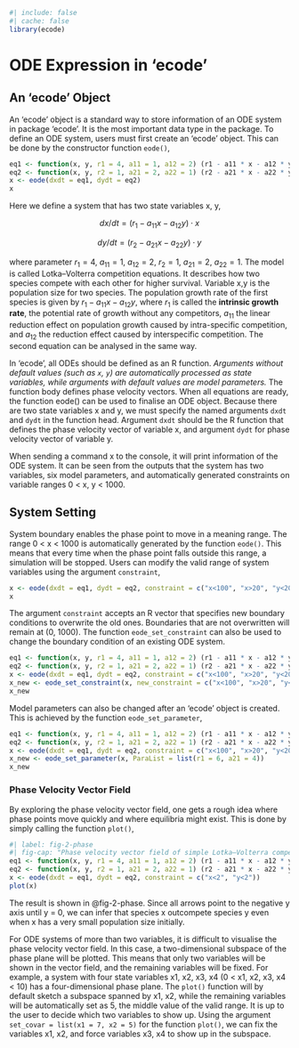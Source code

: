 ```r
#| include: false
#| cache: false
library(ecode)
```

# ODE Expression in 'ecode' {#sec-ODE}

## An 'ecode' Object

An 'ecode' object is a standard way to store information of an ODE system in package 'ecode'. It is the most important data type in the package. To define an ODE system, users must first create an 'ecode' object. This can be done by the constructor function `eode()`,

```r
eq1 <- function(x, y, r1 = 4, a11 = 1, a12 = 2) (r1 - a11 * x - a12 * y) * x
eq2 <- function(x, y, r2 = 1, a21 = 2, a22 = 1) (r2 - a21 * x - a22 * y) * y
x <- eode(dxdt = eq1, dydt = eq2)
x
```

Here we define a system that has two state variables x, y, 

$$
dx/dt=(r_1-a_{11}x-a_{12}y)\cdot x
$$

$$
dy/dt=(r_2-a_{21}x-a_{22}y)\cdot y
$$

where parameter $r_1=4,\ a_{11}=1,\ a_{12}=2,\ r_2=1,\ a_{21}=2,\ a_{22}=1$. The model is called Lotka–Volterra competition equations. It describes how two species compete with each other for higher survival. Variable x,y is the population size for two species. The population growth rate of the first species is given by $r_1-a_{11}x-a_{12}y$, where $r_1$ is called the **intrinsic growth rate**, the potential rate of growth without any competitors, $a_{11}$ the linear reduction effect on population growth caused by intra-specific competition, and $a_{12}$ the reduction effect caused by interspecific competition. The second equation can be analysed in the same way.

In 'ecode', all ODEs should be defined as an R function. *Arguments without default values (such as `x`, `y`) are automatically processed as state variables, while arguments with default values are model parameters.* The function body defines phase velocity vectors. When all equations are ready, the function eode() can be used to finalise an ODE object. Because there are two state variables x and y, we must specify the named arguments `dxdt` and `dydt` in the function head. Argument `dxdt` should be the R function that defines the phase velocity vector of variable x, and argument `dydt` for phase velocity vector of variable y. 

When sending a command x to the console, it will print information of the ODE system. It can be seen from the outputs that the system has two variables, six model parameters, and automatically generated constraints on variable ranges 0 \< x, y \< 1000.

## System Setting

System boundary enables the phase point to move in a meaning range. The range 0 \< x \< 1000 is automatically generated by the function `eode()`. This means that every time when the phase point falls outside this range, a simulation will be stopped. Users can modify the valid range of system variables using the argument `constraint`,

```r
x <- eode(dxdt = eq1, dydt = eq2, constraint = c("x<100", "x>20", "y<20"))
x
```

The argument `constraint` accepts an R vector that specifies new boundary conditions to overwrite the old ones. Boundaries that are not overwritten will remain at (0, 1000). The function `eode_set_constraint` can also be used to change the boundary condition of an existing ODE system.

```r
eq1 <- function(x, y, r1 = 4, a11 = 1, a12 = 2) (r1 - a11 * x - a12 * y) * x
eq2 <- function(x, y, r2 = 1, a21 = 2, a22 = 1) (r2 - a21 * x - a22 * y) * y
x <- eode(dxdt = eq1, dydt = eq2, constraint = c("x<100", "x>20", "y<20"))
x_new <- eode_set_constraint(x, new_constraint = c("x<100", "x>20", "y<20"))
x_new
```

Model parameters can also be changed after an 'ecode' object is created. This is achieved by the function `eode_set_parameter`,

```r
eq1 <- function(x, y, r1 = 4, a11 = 1, a12 = 2) (r1 - a11 * x - a12 * y) * x
eq2 <- function(x, y, r2 = 1, a21 = 2, a22 = 1) (r2 - a21 * x - a22 * y) * y
x <- eode(dxdt = eq1, dydt = eq2, constraint = c("x<100", "x>20", "y<20"))
x_new <- eode_set_parameter(x, ParaList = list(r1 = 6, a21 = 4))
x_new
```

### Phase Velocity Vector Field

By exploring the phase velocity vector field, one gets a rough idea where phase points move quickly and where equilibria might exist. This is done by simply calling the function `plot()`,

```r
#| label: fig-2-phase
#| fig-cap: "Phase velocity vector field of simple Lotka–Volterra competition equations. Each arrow represents the phase velocity vector at a particular state. It can be inferred that species y will ultimately be excluded by x after a long period, regardless of the initial state of the system."
eq1 <- function(x, y, r1 = 4, a11 = 1, a12 = 2) (r1 - a11 * x - a12 * y) * x
eq2 <- function(x, y, r2 = 1, a21 = 2, a22 = 1) (r2 - a21 * x - a22 * y) * y
x <- eode(dxdt = eq1, dydt = eq2, constraint = c("x<2", "y<2"))
plot(x)
```

The result is shown in @fig-2-phase. Since all arrows point to the negative y axis until y = 0, we can infer that species x outcompete species y even when x has a very small population size initially.

For ODE systems of more than two variables, it is difficult to visualise the phase velocity vector field. In this case, a two-dimensional subspace of the phase plane will be plotted. This means that only two variables will be shown in the vector field, and the remaining variables will be fixed. For example, a system with four state variables x1, x2, x3, x4 (0 \< x1, x2, x3, x4 \< 10) has a four-dimensional phase plane. The `plot()` function will by default sketch a subspace spanned by x1, x2, while the remaining variables will be automatically set as 5, the middle value of the valid range. It is up to the user to decide which two variables to show up. Using the argument `set_covar = list(x1 = 7, x2 = 5)` for the function `plot()`, we can fix the variables x1, x2, and force variables x3, x4 to show up in the subspace.
